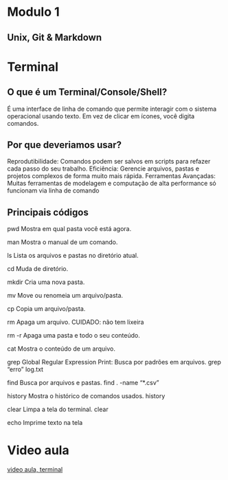 # Modulo 1
## Unix, Git & Markdown

# Terminal

## O que é um Terminal/Console/Shell?

É uma interface de linha de comando que permite interagir com o sistema operacional usando texto. Em vez de clicar em ícones, você digita comandos.

## Por que deveriamos usar?

Reprodutibilidade: Comandos podem ser salvos em scripts para refazer cada passo do seu trabalho.
Eficiência: Gerencie arquivos, pastas e projetos complexos de forma muito mais rápida.
Ferramentas Avançadas: Muitas ferramentas de modelagem e computação de alta performance só funcionam via linha de comando

## Principais códigos

pwd	Mostra em qual pasta você está agora.	

man Mostra o manual de um comando.

ls Lista os arquivos e pastas no diretório atual.

cd Muda de diretório.

mkdir	Cria uma nova pasta.	

mv Move ou renomeia um arquivo/pasta.

cp Copia um arquivo/pasta.

rm Apaga um arquivo. CUIDADO: não tem lixeira

rm -r Apaga uma pasta e todo o seu conteúdo.

cat Mostra o conteúdo de um arquivo.

grep	Global Regular Expression Print: Busca por padrões em arquivos.	grep "erro" log.txt

find	Busca por arquivos e pastas.	find . -name "*.csv"

history	Mostra o histórico de comandos usados.	history

clear	Limpa a tela do terminal.	clear

echo     Imprime texto na tela

# Video aula
[ video aula, terminal](https://youtu.be/bRuiUMK6sAc)